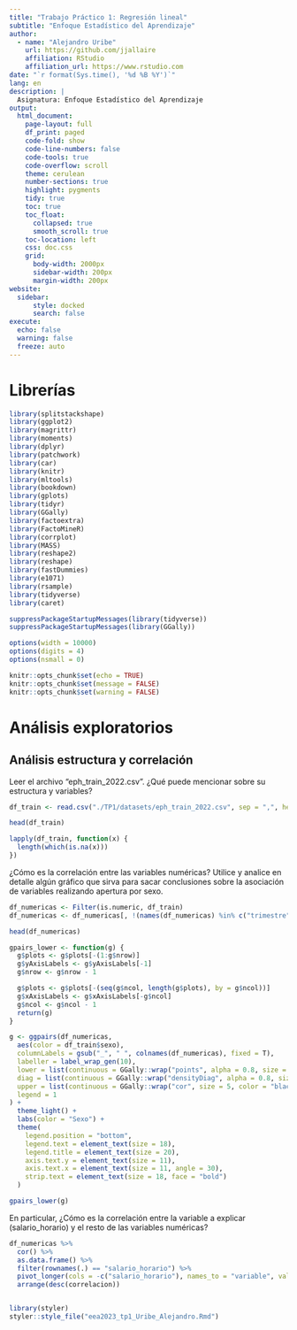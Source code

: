 ```yaml
---
title: "Trabajo Práctico 1: Regresión lineal"
subtitle: "Enfoque Estadístico del Aprendizaje"
author:
  - name: "Alejandro Uribe"
    url: https://github.com/jjallaire
    affiliation: RStudio
    affiliation_url: https://www.rstudio.com
date: "`r format(Sys.time(), '%d %B %Y')`"
lang: en
description: |
  Asignatura: Enfoque Estadístico del Aprendizaje
output:
  html_document:
    page-layout: full
    df_print: paged
    code-fold: show
    code-line-numbers: false
    code-tools: true
    code-overflow: scroll
    theme: cerulean
    number-sections: true
    highlight: pygments
    tidy: true
    toc: true
    toc_float:
      collapsed: true
      smooth_scroll: true
    toc-location: left
    css: doc.css
    grid:
      body-width: 2000px
      sidebar-width: 200px
      margin-width: 200px
website:
  sidebar:
      style: docked
      search: false
execute:
  echo: false
  warning: false
  freeze: auto
---
```


# Librerías

```r
library(splitstackshape)
library(ggplot2)
library(magrittr)
library(moments)
library(dplyr)
library(patchwork)
library(car)
library(knitr)
library(mltools)
library(bookdown)
library(gplots)
library(tidyr)
library(GGally)
library(factoextra)
library(FactoMineR)
library(corrplot)
library(MASS)
library(reshape2)
library(reshape)
library(fastDummies)
library(e1071)
library(rsample)
library(tidyverse)
library(caret)

suppressPackageStartupMessages(library(tidyverse))
suppressPackageStartupMessages(library(GGally))
```

```r
options(width = 10000)
options(digits = 4)
options(nsmall = 0)
```

```r
knitr::opts_chunk$set(echo = TRUE)
knitr::opts_chunk$set(message = FALSE)
knitr::opts_chunk$set(warning = FALSE)
```

# Análisis exploratorios

## Análisis estructura y correlación

Leer el archivo “eph_train_2022.csv”. ¿Qué puede mencionar sobre su estructura y variables?

```r
df_train <- read.csv("./TP1/datasets/eph_train_2022.csv", sep = ",", header = TRUE)
```

```r
head(df_train)
```

```r
lapply(df_train, function(x) {
  length(which(is.na(x)))
})
```

¿Cómo es la correlación entre las variables numéricas? Utilice y analice en detalle algún gráfico que sirva para sacar conclusiones sobre la asociación de variables realizando apertura por sexo.

```r
df_numericas <- Filter(is.numeric, df_train)
df_numericas <- df_numericas[, !(names(df_numericas) %in% c("trimestre", "ano4"))]

head(df_numericas)
```


```r
gpairs_lower <- function(g) {
  g$plots <- g$plots[-(1:g$nrow)]
  g$yAxisLabels <- g$yAxisLabels[-1]
  g$nrow <- g$nrow - 1

  g$plots <- g$plots[-(seq(g$ncol, length(g$plots), by = g$ncol))]
  g$xAxisLabels <- g$xAxisLabels[-g$ncol]
  g$ncol <- g$ncol - 1
  return(g)
}
```


```r
g <- ggpairs(df_numericas,
  aes(color = df_train$sexo),
  columnLabels = gsub("_", " ", colnames(df_numericas), fixed = T),
  labeller = label_wrap_gen(10),
  lower = list(continuous = GGally::wrap("points", alpha = 0.8, size = 3)),
  diag = list(continuous = GGally::wrap("densityDiag", alpha = 0.8, size = 1)),
  upper = list(continuous = GGally::wrap("cor", size = 5, color = "black")),
  legend = 1
) +
  theme_light() +
  labs(color = "Sexo") +
  theme(
    legend.position = "bottom",
    legend.text = element_text(size = 18),
    legend.title = element_text(size = 20),
    axis.text.y = element_text(size = 11),
    axis.text.x = element_text(size = 11, angle = 30),
    strip.text = element_text(size = 18, face = "bold")
  )

gpairs_lower(g)
```

En particular, ¿Cómo es la correlación entre la variable a explicar (salario_horario) y el resto de las variables numéricas?

```r
df_numericas %>%
  cor() %>%
  as.data.frame() %>%
  filter(rownames(.) == "salario_horario") %>%
  pivot_longer(cols = -c("salario_horario"), names_to = "variable", values_to = "correlacion") %>%
  arrange(desc(correlacion))
```

```r
```

```r
library(styler)
styler::style_file("eea2023_tp1_Uribe_Alejandro.Rmd")
```
